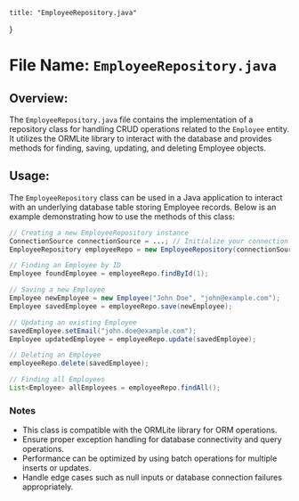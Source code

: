 
    title: "EmployeeRepository.java"
}


# File Name: `EmployeeRepository.java`

## Overview:
The `EmployeeRepository.java` file contains the implementation of a repository class for handling CRUD operations related to the `Employee` entity. It utilizes the ORMLite library to interact with the database and provides methods for finding, saving, updating, and deleting Employee objects.

## Usage:
The `EmployeeRepository` class can be used in a Java application to interact with an underlying database table storing Employee records. Below is an example demonstrating how to use the methods of this class:

```java
// Creating a new EmployeeRepository instance
ConnectionSource connectionSource = ...; // Initialize your connection source
EmployeeRepository employeeRepo = new EmployeeRepository(connectionSource);

// Finding an Employee by ID
Employee foundEmployee = employeeRepo.findById(1);

// Saving a new Employee
Employee newEmployee = new Employee("John Doe", "john@example.com");
Employee savedEmployee = employeeRepo.save(newEmployee);

// Updating an existing Employee
savedEmployee.setEmail("john.doe@example.com");
Employee updatedEmployee = employeeRepo.update(savedEmployee);

// Deleting an Employee
employeeRepo.delete(savedEmployee);

// Finding all Employees
List<Employee> allEmployees = employeeRepo.findAll();
```

### Notes
- This class is compatible with the ORMLite library for ORM operations.
- Ensure proper exception handling for database connectivity and query operations.
- Performance can be optimized by using batch operations for multiple inserts or updates.
- Handle edge cases such as null inputs or database connection failures appropriately.